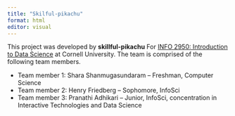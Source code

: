 ```yaml
---
title: "Skilful-pikachu"
format: html
editor: visual
---
```


This project was developed by **skillful-pikachu** For [INFO 2950: Introduction to Data Science](https://info2950.infosci.cornell.edu) at Cornell University. The team is comprised of the following team members.

-   Team member 1: Shara Shanmugasundaram -- Freshman, Computer Science
-   Team member 2: Henry Friedberg -- Sophomore, InfoSci
-   Team member 3: Pranathi Adhikari -- Junior, InfoSci, concentration in Interactive Technologies and Data Science
